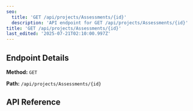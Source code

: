 ```yaml
---
seo:
  title: 'GET /api/projects/Assessments/{id}'
  description: 'API endpoint for GET /api/projects/Assessments/{id}'
title: 'GET /api/projects/Assessments/{id}'
last_edited: '2025-07-21T02:10:00.997Z'
---
```


## Endpoint Details

**Method:** `GET`

 

**Path:** `/api/projects/Assessments/{id}`

## API Reference

<apiReference schemaFile="spec.json|GET:/api/projects/Assessments/{id}" />
